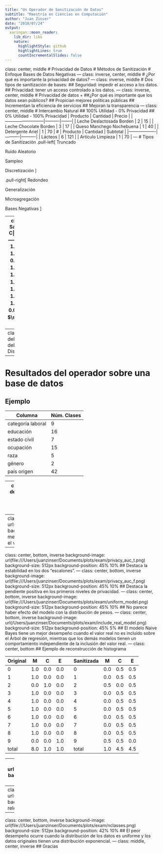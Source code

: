 ```yaml
---
title: "Un Operador de Sanitización de Datos"
subtitle: "Maestría en Ciencias en Computación"
author: "Juan Zinser"
date: "2018/07/24"
output:
  xaringan::moon_reader:
    lib_dir: libs
    nature:
      highlightStyle: github
      highlightLines: true
      countIncrementalSlides: false
---
```

class: center, middle
# Privacidad de Datos
# Métodos de Sanitización
# Enfoque Bases de Datos Negativas
---
class: inverse, center, middle
# ¿Por qué es importante la privacidad de datos?
---
class: inverse, middle
# Dos tipos de sanitización de bases:
## Seguridad: impedir el acceso a los datos.
## Privacidad: tener un acceso controlado a los datos.
---
class: inverse, center, middle
# Privacidad de datos
+ ##¿Por qué es importante que los datos sean públicos?
## Propician mejores políticas públicas
## Incrementan la eficiencia de servicios
## Mejoran la transparencia
---
class: center, middle
# Intercambio Natural
## 100% Utilidad - 0% Privacidad
## 0% Utilidad - 100% Privacidad
| Producto                  | Cantidad | Precio |
|---------------------------|----------|--------|
| Leche Deslactosada Borden | 2        | 15     |
| Leche Chocolate Borden    | 3        | 17     |
| Queso Manchego Nochebuena | 1        | 40     |
| Detergente Ariel          | 1        | 70     |
# 
| Producto          | Cantidad | Subtotal |
|-------------------|----------|----------|
| Lácteos           | 6        | 121      |
| Artículo Limpieza | 1        | 70       |
---
# Tipos de Sanitización
.pull-left[
Truncado

Ruido Aleatorio

Sampleo

Discretización
]

.pull-right[
Redondeo

Generalización

Microagregación

Bases Negativas
]

---
class: center, middle
### Enfoque Sanitización Bases Negativas
|     |     M|     C|     E|        $M_s$ |        $C_s$ |        $E_s$ |
|  ---| -----| -----| -----| -------------| -------------| -------------|
|  0  |   1.0|   0.0|   0.0|   $\pi_{0,M}$|   $\pi_{0,C}$|   $\pi_{0,E}$|
|  1  |   1.0|   0.0|   0.0|   $\pi_{1,M}$|   $\pi_{1,C}$|   $\pi_{1,E}$|
|  2  |   0.0|   1.0|   0.0|   $\pi_{2,M}$|   $\pi_{2,C}$|   $\pi_{2,E}$|
|  3  |   1.0|   0.0|   0.0|   $\pi_{3,M}$|   $\pi_{3,C}$|   $\pi_{3,E}$|
|  4  |   1.0|   0.0|   0.0|   $\pi_{4,M}$|   $\pi_{4,C}$|   $\pi_{4,E}$|
|  5  |   1.0|   0.0|   0.0|   $\pi_{5,M}$|   $\pi_{5,C}$|   $\pi_{5,E}$|
|  6  |   1.0|   0.0|   0.0|   $\pi_{6,M}$|   $\pi_{6,C}$|   $\pi_{6,E}$|
|  7  |   1.0|   0.0|   0.0|   $\pi_{7,M}$|   $\pi_{7,C}$|   $\pi_{7,E}$|
|  8  |   1.0|   0.0|   0.0|   $\pi_{8,M}$|   $\pi_{8,C}$|   $\pi_{8,E}$|
|  9  |   0.0|   0.0|   1.0|   $\pi_{9,M}$|   $\pi_{9,C}$|   $\pi_{9,E}$|
#### $\sum_{j=0}^{nclasses}\pi_{i,j}=1.0$, $\pi_{i,j}\geq 0$
---
class: center, middle
# Características del operador propuesto
## Inclusión del valor real
## Privacidad 
## Distribución de peso
---
# Resultados del operador sobre una base de datos
## Ejemplo 
| Columna           | Núm. Clases |
|-------------------|-------------|
| categoría laboral | 9           |
| educación         | 16          |
| estado civil      | 7           |
| ocupación         | 15          |
| raza              | 5           |
| género            | 2           |
| país origen       | 42          |
---
class: inverse
# Nos efocaremos en Utilidad dentro del intercambio de Privacidad-Utilidad.
# Dos formas de medir la utilidad de la tabla.
+ ## Utilidad medida por medio de métodos de aprendizaje de máquina.
+ ## Utilidad medida por medio de reconstrucción de histogramas. 
---
class: center, bottom, inverse
background-image: url("file:///Users/juanzinser/Documents/plots/exam/privacy_is_real.png")
background-size: 512px
background-position: 45% 10%
## Utilidad medida por medio de métodos de aprendizaje de máquina.
## No incluir el valor real presenta una mejor utilidad.
---
class: center, bottom, inverse
background-image: url(file:///Users/juanzinser/Documents/plots/exam/privacy_auc_t.png)
background-size: 512px
background-position: 45% 10%
## Destaca la estabilidad en los dos "escalones".
---
class: center, bottom, inverse
background-image: url(file:///Users/juanzinser/Documents/plots/exam/privacy_auc_f.png)
background-size: 512px
background-position: 45% 10%
## Destaca la pendiente positiva en los primeros niveles de privacidad.
---
class: center, bottom, inverse
background-image: url(file:///Users/juanzinser/Documents/plots/exam/uniform_model.png)
background-size: 512px
background-position: 45% 10%
## No parece haber efecto del modelo con la distribución de pesos.
---
class: center, bottom, inverse
background-image: url(/Users/juanzinser/Documents/plots/exam/include_real_model.png)
background-size: 512px
background-position: 45% 5%
## El modelo Naive Bayes tiene un mejor desempeño cuando el valor real no es incluido sobre el Árbol de regresión, mientras que los demás modelos tienen un comportamiento independiente de la inclusión del valor real.
---
class: center, bottom
## Ejemplo de reconstrucción de histograma

|Original|M|C|E| |Sanitizada|M|C|E|
|--|--|--|--|--|--|--|--|--|
|0|1.0|0.0|0.0||0|0.0|0.5|0.5|
|1|1.0|0.0|0.0||1|0.0|0.5|0.5|
|2|0.0|1.0|0.0||2|0.5|0.0|0.5|
|3|1.0|0.0|0.0||3|0.0|0.5|0.5|
|4|1.0|0.0|0.0||4|0.0|0.5|0.5|
|5|1.0|0.0|0.0||5|0.0|0.5|0.5|
|6|1.0|0.0|0.0||6|0.0|0.5|0.5|
|7|1.0|0.0|0.0||7|0.0|0.5|0.5|
|8|1.0|0.0|0.0||8|0.0|0.5|0.5|
|9|0.0|0.0|1.0||9|0.5|0.5|0.0|
|total|8.0|1.0|1.0||total|1.0|4.5|4.5|
---
class: center, bottom, inverse
background-image: url(file:///Users/juanzinser/Documents/plots/exam/reconstruction_simulated_example.png)
background-size: 512px
background-position: 45% 10%
## Ejemplo de reconstrucción de histograma
## Chi-cuadrada $\chi^2  = \sum_{i=1}^n\frac{(NIS_i-CIS_i)^2}{CIS_i}$
---
class: center, bottom, inverse
background-image: url(file:///Users/juanzinser/Documents/plots/exam/privacy.png)
background-size: 512px
background-position: 45% 10%
## Después de un nivel de dispersón mayor al 40%, pierde relevancia la inclusión o no inclusión del valor real. 
---
class: center, bottom, inverse
background-image: url(file:///Users/juanzinser/Documents/plots/exam/nclasses.png)
background-size: 512px
background-position: 42% 10%
## El peor desempeño ocurre cuando la distribución de los datos es uniforme y los datos originales tienen una distribución exponencial.
---
class: middle, center, inverse
## Gracias